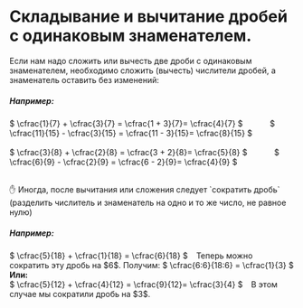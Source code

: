 
# Складывание и вычитание дробей с одинаковым знаменателем.

<Callout>Если нам надо сложить или вычесть две дроби с одинаковым знаменателем, необходимо сложить (вычесть) числители дробей, а знаменатель оставить без изменений:</Callout>
<h5>Например:</h5>
<div className="p-4 border border-gray-200 dark:border-gray-900 rounded mt-6">
  $ \cfrac{1}{7} + \cfrac{3}{7} = \cfrac{1 + 3}{7}= \cfrac{4}{7} $ &ensp; &ensp; &ensp; &ensp;
  $ \cfrac{11}{15} - \cfrac{3}{15} = \cfrac{11 - 3}{15}= \cfrac{8}{15} $<br /> <br />
  $ \cfrac{3}{8} + \cfrac{2}{8} = \cfrac{3 + 2}{8}= \cfrac{5}{8} $ &ensp; &ensp; &ensp; &ensp;
  $ \cfrac{6}{9} - \cfrac{2}{9} = \cfrac{6 - 2}{9}= \cfrac{4}{9} $<br /> <br />
</div>
<p>
  ✋ Иногда, после вычитания или сложения следует `сократить дробь` (разделить числитель и знаменатель на одно и то же число, не равное нулю)
</p>
<h5>Например:</h5>
<div className="p-4 border border-gray-200 dark:border-gray-900 rounded mt-6">
  $ \cfrac{5}{18} + \cfrac{1}{18} = \cfrac{6}{18} $ &ensp; Теперь можно сократить эту дробь на $6$. Получим:
  $ \cfrac{6:6}{18:6} = \cfrac{1}{3} $
<br />
<b>Или:</b><br />
  $ \cfrac{5}{12} + \cfrac{4}{12} = \cfrac{9}{12}= \cfrac{3}{4} $ &ensp; В этом случае мы сократили дробь на $3$.
</div>
